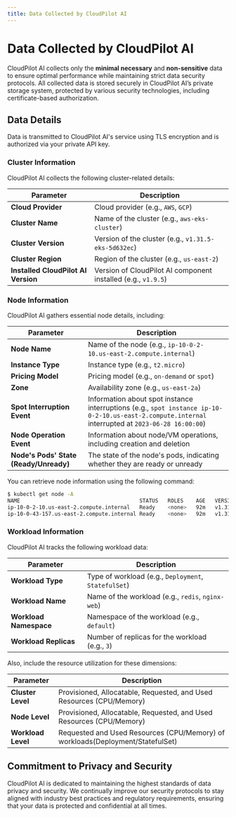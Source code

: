 ```yaml
---
title: Data Collected by CloudPilot AI
---
```


# Data Collected by CloudPilot AI

CloudPilot AI collects only the **minimal necessary** and **non-sensitive** data to ensure optimal performance while maintaining strict data security protocols. All collected data is stored securely in CloudPilot AI’s private storage system, protected by various security technologies, including certificate-based authorization.

## Data Details

Data is transmitted to CloudPilot AI's service using TLS encryption and is authorized via your private API key.

### Cluster Information

CloudPilot AI collects the following cluster-related details:

| Parameter                           | Description                                                   |
| ----------------------------------- | ------------------------------------------------------------- |
| **Cloud Provider**                  | Cloud provider (e.g., `AWS`, `GCP`)                           |
| **Cluster Name**                    | Name of the cluster (e.g., `aws-eks-cluster`)                 |
| **Cluster Version**                 | Version of the cluster (e.g., `v1.31.5-eks-5d632ec`)          |
| **Cluster Region**                  | Region of the cluster (e.g., `us-east-2`)                     |
| **Installed CloudPilot AI Version** | Version of CloudPilot AI component installed (e.g., `v1.9.5`) |

### Node Information

CloudPilot AI gathers essential node details, including:

| Parameter                   | Description                                                                                                                                        |
| --------------------------- | -------------------------------------------------------------------------------------------------------------------------------------------------- |
| **Node Name**               | Name of the node (e.g., `ip-10-0-2-10.us-east-2.compute.internal`)                                                                                 |
| **Instance Type**           | Instance type (e.g., `t2.micro`)                                                                                                                   |
| **Pricing Model**           | Pricing model (e.g., `on-demand` or `spot`)                                                                                                        |
| **Zone**                    | Availability zone (e.g., `us-east-2a`)                                                                                                             |
| **Spot Interruption Event** | Information about spot instance interruptions (e.g., `spot instance ip-10-0-2-10.us-east-2.compute.internal` interrupted at `2023-06-28 16:00:00`) |
| **Node Operation Event**    | Information about node/VM operations, including creation and deletion                                                                              |
| **Node's Pods' State (Ready/Unready)** | The state of the node's pods, indicating whether they are ready or unready |

You can retrieve node information using the following command:

```bash
$ kubectl get node -A
NAME                                      STATUS   ROLES    AGE   VERSION
ip-10-0-2-10.us-east-2.compute.internal   Ready    <none>   92m   v1.31.5-eks-5d632ec
ip-10-0-43-157.us-east-2.compute.internal Ready    <none>   92m   v1.31.5-eks-5d632ec
```

### Workload Information

CloudPilot AI tracks the following workload data:

| Parameter              | Description                                          |
| ---------------------- | ---------------------------------------------------- |
| **Workload Type**      | Type of workload (e.g., `Deployment`, `StatefulSet`) |
| **Workload Name**      | Name of the workload (e.g., `redis`, `nginx-web`)    |
| **Workload Namespace** | Namespace of the workload (e.g., `default`)          |
| **Workload Replicas**  | Number of replicas for the workload (e.g., `3`)      |


Also, include the resource utilization for these dimensions:

| Parameter             | Description                                                                     |
| --------------------- | ------------------------------------------------------------------------------- |
| **Cluster Level**     | Provisioned, Allocatable, Requested, and Used Resources (CPU/Memory)            |
| **Node Level**        | Provisioned, Allocatable, Requested, and Used Resources (CPU/Memory)            |
| **Workload Level**    | Requested and Used Resources (CPU/Memory) of workloads(Deployment/StatefulSet)  |

## Commitment to Privacy and Security

CloudPilot AI is dedicated to maintaining the highest standards of data privacy and security. We continually improve our security protocols to stay aligned with industry best practices and regulatory requirements, ensuring that your data is protected and confidential at all times.
